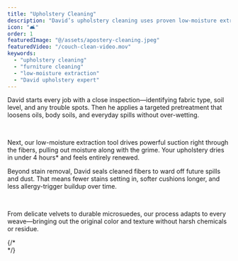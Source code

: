 ```yaml
---
title: "Upholstery Cleaning"
description: "David’s upholstery cleaning uses proven low-moisture extraction to remove dirt, allergens, and stains from every fabric type. Fast-drying and thorough, we restore your furniture’s look and feel—no fluff, just clean."
icon: "🛋️"
order: 1
featuredImage: "@/assets/apostery-cleaning.jpeg"
featuredVideo: "/couch-clean-video.mov"
keywords:
  - "upholstery cleaning"
  - "furniture cleaning"
  - "low-moisture extraction"
  - "David upholstery expert"
---
```


<Section variant="imageCol3" childSlotClass="flex lg:flex-row-reverse">
  <Section variant="textCol">
    <Section
      variant="headAndP"
      heading={[{ text: "Why David’s Method Works", tagName: "h4" }]}
    >
      <p>
        David starts every job with a close inspection—identifying fabric type,
        soil level, and any trouble spots. Then he applies a targeted
        pretreatment that loosens oils, body soils, and everyday spills without
        over-wetting.
      </p>
      <br />
      <p>
        Next, our low-moisture extraction tool drives powerful suction right
        through the fibers, pulling out moisture along with the grime. Your
        upholstery dries in under 4 hours* and feels entirely renewed.
      </p>
    </Section>
    <Section
      variant="headAndP"
      heading={[{ text: "Total Fabric Protection", tagName: "h4" }]}
    >
      <p>
        Beyond stain removal, David seals cleaned fibers to ward off future
        spills and dust. That means fewer stains setting in, softer cushions
        longer, and less allergy-trigger buildup over time.
      </p>
      <br />
      <p>
        From delicate velvets to durable microsuedes, our process adapts to
        every weave—bringing out the original color and texture without harsh
        chemicals or residue.
      </p>
    </Section>
    {/* <Section collection="gallery" query="getAll" topContentClass="hidden" slider={{
      enabled: false,
    }}/> */}
  </Section>

 <Section variant="contentImgSec">
  <VideoWithFallback
    featuredVideo={featuredVideo}
    featuredImage={ImagePoster}
    altText={"David cleaning a couch"}
    className="mx-auto"
  />
</Section>
</Section>
